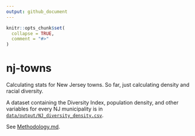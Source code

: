 ```yaml
---
output: github_document
---
```


<!-- README.md is generated from README.Rmd. Please edit that file -->

```r
knitr::opts_chunk$set(
  collapse = TRUE,
  comment = "#>"
)
```

# nj-towns

Calculating stats for New Jersey towns. So far, just calculating density and
racial diversity.

A dataset containing the Diversity Index, population density, and other 
variables for every NJ municipality is in 
[`data/output/NJ_diversity_density.csv`](./data/output/NJ_diversity_density.csv).

See [Methodology.md](./code/Markdown/Methodology.md).
